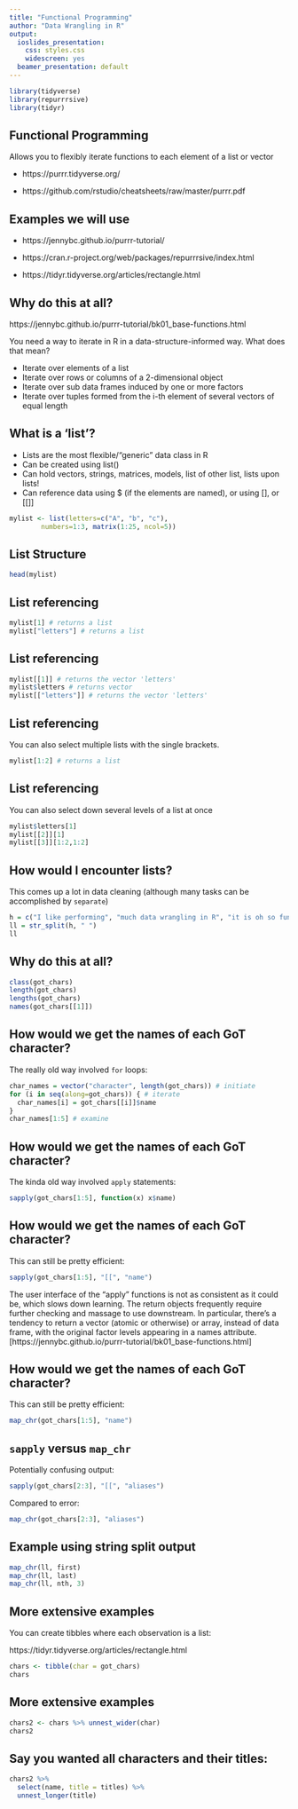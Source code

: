 ```yaml
---
title: "Functional Programming"
author: "Data Wrangling in R"
output:
  ioslides_presentation:
    css: styles.css
    widescreen: yes
  beamer_presentation: default
---
```


```r
library(tidyverse)
library(repurrrsive)
library(tidyr)
```

## Functional Programming

Allows you to flexibly iterate functions to each element of a list or vector

* https://purrr.tidyverse.org/

* https://github.com/rstudio/cheatsheets/raw/master/purrr.pdf

## Examples we will use

* https://jennybc.github.io/purrr-tutorial/

* https://cran.r-project.org/web/packages/repurrrsive/index.html

* https://tidyr.tidyverse.org/articles/rectangle.html

## Why do this at all?

https://jennybc.github.io/purrr-tutorial/bk01_base-functions.html

You need a way to iterate in R in a data-structure-informed way. What does that mean?

* Iterate over elements of a list
* Iterate over rows or columns of a 2-dimensional object
* Iterate over sub data frames induced by one or more factors
* Iterate over tuples formed from the i-th element of several vectors of equal length

## What is a 'list'?

* Lists are the most flexible/"generic" data class in R
* Can be created using list()
* Can hold vectors, strings, matrices, models, list of other list, lists upon lists!
* Can reference data using $ (if the elements are named), or using [], or [[]]

```r
mylist <- list(letters=c("A", "b", "c"), 
        numbers=1:3, matrix(1:25, ncol=5))
```

## List Structure

```r
head(mylist)
```

## List referencing

```r
mylist[1] # returns a list
mylist["letters"] # returns a list
```

## List referencing
  
```r
mylist[[1]] # returns the vector 'letters'
mylist$letters # returns vector
mylist[["letters"]] # returns the vector 'letters'
```

## List referencing

You can also select multiple lists with the single brackets. 

```r
mylist[1:2] # returns a list
```

## List referencing

You can also select down several levels of a list at once

```r
mylist$letters[1]
mylist[[2]][1]
mylist[[3]][1:2,1:2]
```

## How would I encounter lists?

This comes up a lot in data cleaning (although many tasks can be accomplished by `separate`)

```r
h = c("I like performing", "much data wrangling in R", "it is oh so fun")
ll = str_split(h, " ")
ll
```

## Why do this at all?

```r
class(got_chars)
length(got_chars)
lengths(got_chars)
names(got_chars[[1]])
```



## How would we get the names of each GoT character?

The really old way involved `for` loops:

```r
char_names = vector("character", length(got_chars)) # initiate
for (i in seq(along=got_chars)) { # iterate
  char_names[i] = got_chars[[i]]$name
}
char_names[1:5] # examine
```


## How would we get the names of each GoT character?

The kinda old way involved `apply` statements:

```r
sapply(got_chars[1:5], function(x) x$name)
```


## How would we get the names of each GoT character?

This can still be pretty efficient:

```r
sapply(got_chars[1:5], "[[", "name")
```

The user interface of the “apply” functions is not as consistent as it could be, which slows down learning. The return objects frequently require further checking and massage to use downstream. In particular, there’s a tendency to return a vector (atomic or otherwise) or array, instead of data frame, with the original factor levels appearing in a names attribute. [https://jennybc.github.io/purrr-tutorial/bk01_base-functions.html]


## How would we get the names of each GoT character?

This can still be pretty efficient:

```r
map_chr(got_chars[1:5], "name")
```

## `sapply` versus `map_chr`

Potentially confusing output:
```r
sapply(got_chars[2:3], "[[", "aliases")
```

Compared to error: 
```r
map_chr(got_chars[2:3], "aliases")
```

## Example using string split output

```r
map_chr(ll, first)
map_chr(ll, last)
map_chr(ll, nth, 3)
```


## More extensive examples

You can create tibbles where each observation is a list:

https://tidyr.tidyverse.org/articles/rectangle.html

```r
chars <- tibble(char = got_chars)
chars
```

## More extensive examples

```r
chars2 <- chars %>% unnest_wider(char)
chars2
```

## Say you wanted all characters and their titles:

```r
chars2 %>%
  select(name, title = titles) %>%
  unnest_longer(title)
```
